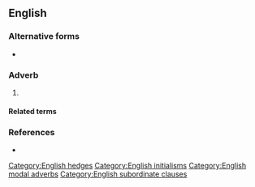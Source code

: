 {{also|afaik}}
==English==

===Alternative forms===
* {{l|en|afaik}}

===Adverb===
{{en-adv|-}}

# {{lb|en|informal|internet slang|text messaging}}  {{initialism of|en|[[as far as I know]]}}

====Related terms====
{{rel3
|en
|As Far as I Know
|AFAIAA
|AFAIAC
|AFAIC
|AFAICMO
|AFAICT
|AFAIR
|TMK
|to my knowledge
|to the best of my knowledge
|TTBOMK
}}

===References===
* {{cite-book|author=Spears, Richard A.|year=2000|title=NTC's Dictionary of American Slang and Colloquial Expressions|edition=third edition|publisher=NTC|page=3|isbn=0-8442-0461-7}}

[[Category:English hedges]]
[[Category:English initialisms]]
[[Category:English modal adverbs]]
[[Category:English subordinate clauses]]